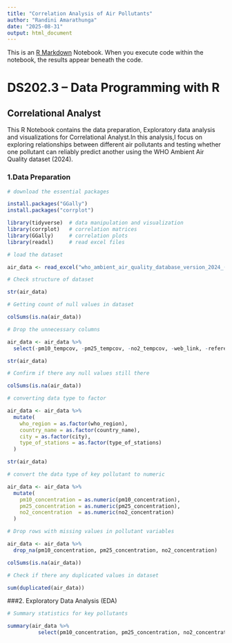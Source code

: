 ```yaml
---
title: "Correlation Analysis of Air Pollutants"
author: "Randini Amarathunga"
date: "2025-08-31"
output: html_document
---
```


This is an [R Markdown](http://rmarkdown.rstudio.com) Notebook. When you execute code within the notebook, the results appear beneath the code.

# DS202.3 – Data Programming with R

## Correlational Analyst

This R Notebook contains the data preparation, Exploratory data analysis and visualizations for Correlational Analyst.In this analysis,I focus on exploring relationships between different air pollutants and testing whether one pollutant can reliably predict another using the WHO Ambient Air Quality dataset (2024).

### 1.Data Preparation

```r
# download the essential packages

install.packages("GGally")
install.packages("corrplot")
```

```r
library(tidyverse)  # data manipulation and visualization
library(corrplot)   # correlation matrices
library(GGally)     # correlation plots
library(readxl)     # read excel files
```

```r
# load the dataset

air_data <- read_excel("who_ambient_air_quality_database_version_2024_(v6.1).xlsx", sheet = "Update 2024 (V6.1) (2)")
```

```r
# Check structure of dataset

str(air_data)
```



```r
# Getting count of null values in dataset

colSums(is.na(air_data))
```



```r
# Drop the unnecessary columns

air_data <- air_data %>%
  select(-pm10_tempcov, -pm25_tempcov, -no2_tempcov, -web_link, -reference, -version, -population_source)
```

```r
str(air_data)
```



```r
# Confirm if there any null values still there

colSums(is.na(air_data))
```



```r
# converting data type to factor

air_data <- air_data %>%
  mutate(
    who_region = as.factor(who_region),
    country_name = as.factor(country_name),
    city = as.factor(city),
    type_of_stations = as.factor(type_of_stations)
  )
```



```r
str(air_data)
```

```r
# convert the data type of key pollutant to numeric

air_data <- air_data %>%
  mutate(
    pm10_concentration = as.numeric(pm10_concentration),
    pm25_concentration = as.numeric(pm25_concentration),
    no2_concentration  = as.numeric(no2_concentration)
  )
```



```r
# Drop rows with missing values in pollutant variables

air_data <- air_data %>%
  drop_na(pm10_concentration, pm25_concentration, no2_concentration)
```


```r
colSums(is.na(air_data))
```



```r
# Check if there any duplicated values in dataset

sum(duplicated(air_data))
```






###2. Exploratory Data Analysis (EDA) 

```r
# Summary statistics for key pollutants

summary(air_data %>% 
          select(pm10_concentration, pm25_concentration, no2_concentration))
```



```r

```

















